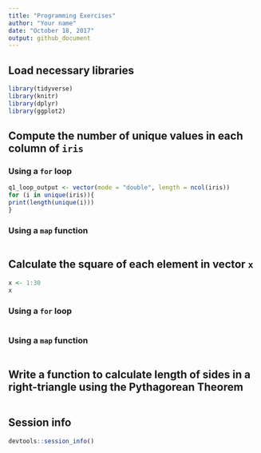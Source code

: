 ```yaml
---
title: "Programming Exercises"
author: "Your name"
date: "October 18, 2017"
output: github_document
---
```


## Load necessary libraries

```r
library(tidyverse)
library(knitr)
library(dplyr)
library(ggplot2)
```

## Compute the number of unique values in each column of `iris`

### Using a `for` loop

```r

q1_loop_output <- vector(mode = "double", length = ncol(iris))
for (i in unique(iris)){
print(length(unique(i)))
}

```

### Using a `map` function

```r

```

## Calculate the square of each element in vector `x`

```r
x <- 1:30
x
```

### Using a `for` loop

```r

```

### Using a `map` function

```r

```

## Write a function to calculate length of sides in a right-triangle using the Pythagorean Theorem

```r

```

## Session info

```r
devtools::session_info()
```


